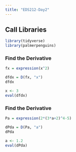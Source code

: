 ```yaml
---
title: "EDS212-Day2"
---
```


## Call Libraries

```r
library(tidyverse)
library(palmerpenguins)
```

### Find the Derivative

```r
fx = expression(x^2)

dfdx = D(fx, "x")
dfdx

x <- 3
eval(dfdx)

```

### Find the Derivative

```r
Pa = expression(2*(3*a+2)^4-5)

dPda = D(Pa, "a")
dPda

a <- 1.2
eval(dPda)
```
